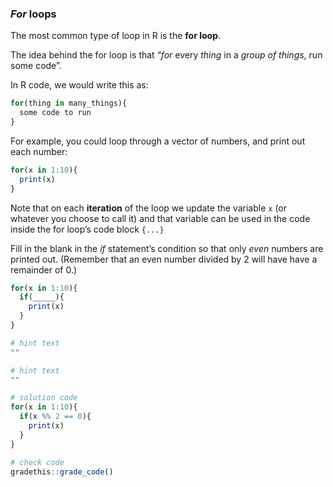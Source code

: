 ### *For* loops

The most common type of loop in R is the **for loop**.

The idea behind the for loop is that "*for* every *thing* in a *group of things*, run some code".

In R code, we would write this as:

```r
for(thing in many_things){
  some code to run
}
```

For example, you could loop through a vector of numbers, and print out each number:

```r
for(x in 1:10){
  print(x)
}
```

<!--
```r
# hint text
""
```

```r
# hint text
""
```

```r
for(x in 1:10){
  print(x)
}
```

```r
# check code
gradethis::grade_code()
```
-->

Note that on each **iteration** of the loop we update the variable `x` (or whatever you choose to call it) and that variable can be used in the code inside the for loop's code block `{...}`

<p class="comment3">
Fill in the blank in the *if* statement's condition so that only *even* numbers are printed out. (Remember that an even number divided by 2 will have have a remainder of 0.)
</p>

```r
for(x in 1:10){
  if(_____){
    print(x)
  }
}
```

```r
# hint text
""
```

```r
# hint text
""
```

```r
# solution code
for(x in 1:10){
  if(x %% 2 == 0){
    print(x)
  }
}
```

```r
# check code
gradethis::grade_code()
```
